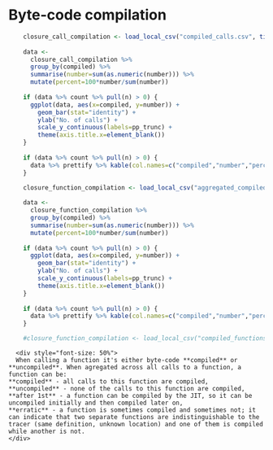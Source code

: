 # Byte-code compilation

```r
    closure_call_compilation <- load_local_csv("compiled_calls.csv", tibble(compiled=logical(), number=numeric(), percent=numeric()))
    
    data <- 
      closure_call_compilation %>% 
      group_by(compiled) %>% 
      summarise(number=sum(as.numeric(number))) %>% 
      mutate(percent=100*number/sum(number))
    
    if (data %>% count %>% pull(n) > 0) {
      ggplot(data, aes(x=compiled, y=number)) + 
        geom_bar(stat="identity") +
        ylab("No. of calls") + 
        scale_y_continuous(labels=pp_trunc) +
        theme(axis.title.x=element_blank())
    }
    
    if (data %>% count %>% pull(n) > 0) {
      data %>% prettify %>% kable(col.names=c("compiled","number","percentage"), align="lrr")
    }
```

```r
    closure_function_compilation <- load_local_csv("aggregated_compiled_functions.csv", tibble(compiled=logical(), number=numeric(), percent=numeric()))
    
    data <- 
      closure_function_compilation %>% 
      group_by(compiled) %>% 
      summarise(number=sum(as.numeric(number))) %>% 
      mutate(percent=100*number/sum(number))
    
    if (data %>% count %>% pull(n) > 0) {
      ggplot(data, aes(x=compiled, y=number)) + 
        geom_bar(stat="identity") +
        ylab("No. of calls") + 
        scale_y_continuous(labels=pp_trunc) +
        theme(axis.title.x=element_blank())
    }
      
    if (data %>% count %>% pull(n) > 0) {
      data %>% prettify %>% kable(col.names=c("compiled","number","percentage"), align="lrr")
    }
```
    
```r
    #closure_function_compilation <- load_local_csv("compiled_functions.csv")
```
    
      
      <div style="font-size: 50%">
      When calling a function it's either byte-code **compiled** or **uncompiled**. When agregated across all calls to a function, a function can be:  
    **compiled** - all calls to this function are compiled,  
    **uncompiled** - none of the calls to this function are compiled,  
    **after 1st** - a function can be compiled by the JIT, so it can be uncompiled initially and then compiled later on,  
    **erratic** - a function is sometimes compiled and sometimes not; it can indicate that two separate functions are indistinguishable to the tracer (same definition, unknown location) and one of them is compiled while another is not.
    </div>